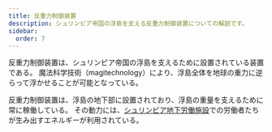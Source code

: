 ```yaml
---
title: 反重力制御装置
description: シュリンピア帝国の浮島を支える反重力制御装置についての解説です。
sidebar:
  order: 7
---
```


反重力制御装置は、シュリンピア帝国の浮島を支えるために設置されている装置である。
魔法科学技術（magitechnology）により、浮島全体を地球の重力に逆らって浮かせることが可能となっている。

反重力制御装置は、浮島の地下部に設置されており、浮島の重量を支えるために常に稼働している。
その動力には、[シュリンピア地下労働施設](/tales/undercamp)での労働者たちが生み出すエネルギーが利用されている。
